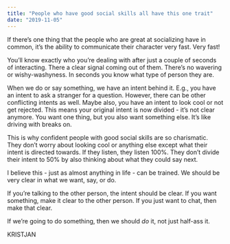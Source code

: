```yaml
---
title: "People who have good social skills all have this one trait"
date: "2019-11-05"
---
```


If there’s one thing that the people who are great at socializing have in common, it’s the ability to communicate their character very fast. Very fast!

You’ll know exactly who you’re dealing with after just a couple of seconds of interacting. There a clear signal coming out of them. There’s no wavering or wishy-washyness. In seconds you know what type of person they are.

When we do or say something, we have an intent behind it. E.g., you have an intent to ask a stranger for a question. However, there can be other conflicting intents as well. Maybe also, you have an intent to look cool or not get rejected. This means your original intent is now divided - it’s not clear anymore. You want one thing, but you also want something else. It’s like driving with breaks on.

This is why confident people with good social skills are so charismatic. They don’t worry about looking cool or anything else except what their intent is directed towards. If they listen, they listen 100%. They don’t divide their intent to 50% by also thinking about what they could say next.

I believe this - just as almost anything in life - can be trained. We should be very clear in what we want, say, or do.

If you’re talking to the other person, the intent should be clear. If you want something, make it clear to the other person. If you just want to chat, then make that clear.

If we’re going to do something, then we should _do_ it, not just half-ass it.

KRISTJAN
